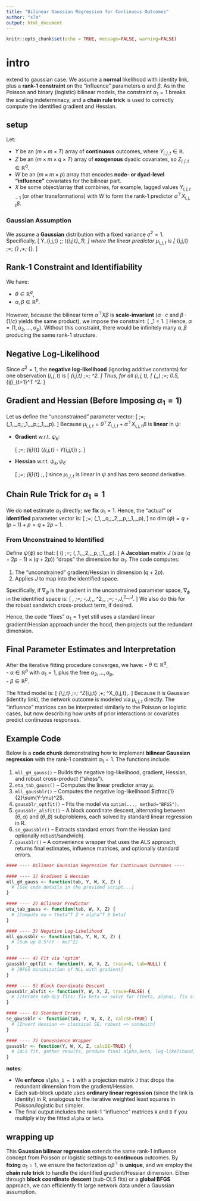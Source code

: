 ```yaml
---
title: "Bilinear Gaussian Regression for Continuous Outcomes"
author: "s7m"
output: html_document
---
```


```r
knitr::opts_chunk$set(echo = TRUE, message=FALSE, warning=FALSE)
```

# intro

extend to gaussian case. We assume a **normal** likelihood with identity link, plus a **rank-1 constraint** on the "influence" parameters $\alpha$ and $\beta$. As in the Poisson and binary (logistic) bilinear models, the constraint $\alpha_1 = 1$ breaks the scaling indeterminacy, and a **chain rule trick** is used to correctly compute the identified gradient and Hessian.

## setup

Let:

- $Y$ be an $(m \times m \times T)$ array of **continuous** outcomes, where $Y_{i,j,t} \in \mathbb{R}$.  
- $Z$ be an $(m \times m \times q \times T)$ array of **exogenous** dyadic covariates, so $Z_{i,j,t}\in\mathbb{R}^q$.  
- $W$ be an $(m \times m \times p)$ array that encodes **node- or dyad-level "influence"** covariates for the bilinear part.  
- $X$ be some object/array that combines, for example, lagged values $Y_{i,j,t-1}$ (or other transformations) with $W$ to form the rank-1 predictor $\alpha^\top X_{i,j,t}\beta$.

### Gaussian Assumption

We assume a **Gaussian** distribution with a fixed variance $\sigma^2=1$. Specifically,
\[
  Y_{i,j,t} \;\sim\; \mathcal{N}\bigl(\mu_{i,j,t},\,1\bigr),
\]
where the linear predictor $\mu_{i,j,t}$ is
\[
  \mu_{i,j,t}
  \;=\;
  \underbrace{\theta^\top Z_{i,j,t}}_{\text{exogenous part}}
  \;+\;
  \underbrace{\alpha^\top \bigl(\text{some function of } X_{i,j,t}\bigr)\,\beta}_{\text{bilinear rank-1 part}}.
\]

## Rank-1 Constraint and Identifiability

We have:

- $\theta \in \mathbb{R}^q$,  
- $\alpha,\beta \in \mathbb{R}^p$.  

However, because the bilinear term $\alpha^\top X \beta$ is **scale-invariant** ($\alpha\cdot c$ and $\beta\cdot (1/c)$ yields the same product), we impose the constraint:
\[
  \alpha_1 = 1.
\]
Hence, $\alpha = (1,\,\alpha_2,\ldots,\alpha_p)$. Without this constraint, there would be infinitely many $\alpha,\beta$ producing the same rank-1 structure.

## Negative Log-Likelihood

Since $\sigma^2=1$, the **negative log-likelihood** (ignoring additive constants) for one observation $(i,j,t)$ is
\[
  \mathrm{NLL}_{i,j,t}
  \;=\;
  \tfrac{1}{2} \bigl[Y_{i,j,t} - \mu_{i,j,t}\bigr]^2.
\]
Thus, for all $(i,j,t)$,
\[
  \mathrm{NLL}(\theta,\alpha,\beta)
  \;=\;
  0.5\,\sum_{i\neq j}\sum_{t=1}^T
  \bigl[Y_{i,j,t} - \mu_{i,j,t}\bigr]^2.
\]

## Gradient and Hessian (Before Imposing $\alpha_1=1$)

Let us define the "unconstrained" parameter vector:
\[
  \psi
  \;=\;
  (\theta_1,\dots,\theta_q,\;\alpha_1,\dots,\alpha_p,\;\beta_1,\dots,\beta_p).
\]
Because $\mu_{i,j,t} = \theta^\top Z_{i,j,t} + \alpha^\top X_{i,j,t}\,\beta$ is **linear** in $\psi$:

- **Gradient** w.r.t. $\psi_k$:

  \[
    \frac{\partial\,\mathrm{NLL}}{\partial\,\psi_k}
    \;=\;
    \sum_{i\neq j}\sum_{t}
    \bigl(\mu_{i,j,t} - Y_{i,j,t}\bigr)
    \;\frac{\partial\,\mu_{i,j,t}}{\partial\,\psi_k}.
  \]

- **Hessian** w.r.t. $\psi_k,\psi_\ell$:

  \[
    \frac{\partial^2\,\mathrm{NLL}}{\partial\,\psi_k\,\partial\,\psi_\ell}
    \;=\;
    \sum_{i\neq j}\sum_{t}
    \frac{\partial\,\mu_{i,j,t}}{\partial\,\psi_k}
    \;\frac{\partial\,\mu_{i,j,t}}{\partial\,\psi_\ell},
  \]
  since $\mu_{i,j,t}$ is linear in $\psi$ and has zero second derivative.

## Chain Rule Trick for $\alpha_1=1$

We do **not** estimate $\alpha_1$ directly; we **fix** $\alpha_1=1$. Hence, the "actual" or **identified** parameter vector is:
\[
  \phi
  \;=\;
  (\theta_1,\dots,\theta_q,\;\alpha_2,\dots,\alpha_p,\;\beta_1,\dots,\beta_p),
\]
so $\dim(\phi)=q + (p-1) + p = q + 2p - 1.$

### From Unconstrained to Identified

Define $\psi(\phi)$ so that:
\[
  \psi(\phi)
  \;=\;
  (\theta,\,1,\,\alpha_2,\dots,\alpha_p,\;\beta_1,\dots,\beta_p).
\]
A **Jacobian** matrix $J$ (size $(q+2p-1)\times(q+2p)$) "drops" the dimension for $\alpha_1$. The code computes:

1. The "unconstrained" gradient/Hessian in dimension $(q+2p)$.  
2. Applies $J$ to map into the identified space.  

Specifically, if $\nabla_\psi$ is the gradient in the unconstrained parameter space, $\nabla_\phi$ in the identified space is:
\[
  \nabla_\phi\,\mathrm{NLL}
  \;=\;
  -\,J\,\nabla_\psi\,\mathrm{NLL},
  \quad
  \nabla^2_\phi\,\mathrm{NLL}
  \;=\;
  -\,J\,\nabla^2_\psi\,\mathrm{NLL}\,J^\top.
\]
We also do this for the robust sandwich cross-product term, if desired.

Hence, the code "fixes" $\alpha_1=1$ yet still uses a standard linear gradient/Hessian approach under the hood, then projects out the redundant dimension.

## Final Parameter Estimates and Interpretation

After the iterative fitting procedure converges, we have:
- $\theta\in\mathbb{R}^q$,  
- $\alpha\in\mathbb{R}^p$ with $\alpha_1=1$, plus the free $\alpha_2,\dots,\alpha_p$,  
- $\beta\in\mathbb{R}^p$.  

The fitted model is:
\[
  \mu_{i,j,t}
  \;=\;
  \theta^\top Z_{i,j,t} 
  \;+\;
  \alpha^\top X_{i,j,t}\,\beta.
\]
Because it is Gaussian (identity link), the network outcome is modeled via $\mu_{i,j,t}$ directly. The "influence" matrices can be interpreted similarly to the Poisson or logistic cases, but now describing how *units* of prior interactions or covariates predict continuous responses.

## Example Code

Below is a **code chunk** demonstrating how to implement **bilinear Gaussian regression** with the rank-1 constraint $\alpha_1=1$. The functions include:

1. `mll_gH_gauss()` – Builds the negative log-likelihood, gradient, Hessian, and robust cross-product ("shess").  
2. `eta_tab_gauss()` – Computes the linear predictor array $\mu$.  
3. `mll_gaussblr()` – Computes the negative log-likelihood $\tfrac{1}{2}\sum(Y-\mu)^2$.  
4. `gaussblr_optfit()` – Fits the model via `optim(..., method="BFGS")`.  
5. `gaussblr_alsfit()` – A block coordinate descent, alternating between $(\theta,\alpha)$ and $(\theta,\beta)$ subproblems, each solved by standard linear regression in R.  
6. `se_gaussblr()` – Extracts standard errors from the Hessian (and optionally robust/sandwich).  
7. `gaussblr()` – A convenience wrapper that uses the ALS approach, returns final estimates, influence matrices, and optionally standard errors.

```r
#### ---- Bilinear Gaussian Regression for Continuous Outcomes ----

#### ---- 1) Gradient & Hessian
mll_gH_gauss <- function(tab, Y, W, X, Z) {
  # [See code details in the provided script...]
}

#### ---- 2) Bilinear Predictor
eta_tab_gauss <- function(tab, W, X, Z) {
  # [Compute mu = theta^T Z + alpha^T X beta]
}

#### ---- 3) Negative Log-Likelihood
mll_gaussblr <- function(tab, Y, W, X, Z) {
  # [Sum up 0.5*(Y - mu)^2]
}

#### ---- 4) Fit via 'optim'
gaussblr_optfit <- function(Y, W, X, Z, trace=0, tab=NULL) {
  # [BFGS minimization of NLL with gradient]
}

#### ---- 5) Block Coordinate Descent
gaussblr_alsfit <- function(Y, W, X, Z, trace=FALSE) {
  # [Iterate sub-OLS fits: fix beta => solve for (theta, alpha), fix alpha => solve for (theta, beta)]
}

#### ---- 6) Standard Errors
se_gaussblr <- function(tab, Y, W, X, Z, calcSE=TRUE) {
  # [Invert Hessian => classical SE; robust => sandwich]
}

#### ---- 7) Convenience Wrapper
gaussblr <- function(Y, W, X, Z, calcSE=TRUE) {
  # [ALS fit, gather results, produce final alpha,beta, log-likelihood, SEs, etc.]
}
```

**notes**:

- We **enforce** `alpha_1 = 1` with a projection matrix `J` that drops the redundant dimension from the gradient/Hessian.  
- Each sub-block update uses **ordinary linear regression** (since the link is identity) in R, analogous to the iterative weighted least squares in Poisson/logistic but simpler.  
- The final output includes the rank-1 "influence" matrices `A` and `B` if you multiply `W` by the fitted `alpha` or `beta`.

## wrapping up

This **Gaussian bilinear regression** extends the same rank-1 influence concept from Poisson or logistic settings to **continuous** outcomes. By **fixing** $\alpha_1=1$, we ensure the factorization $\alpha\beta^\top$ is **unique**, and we employ the **chain rule trick** to handle the identified gradient/Hessian dimension. Either through **block coordinate descent** (sub-OLS fits) or a **global BFGS** approach, we can efficiently fit large network data under a Gaussian assumption.